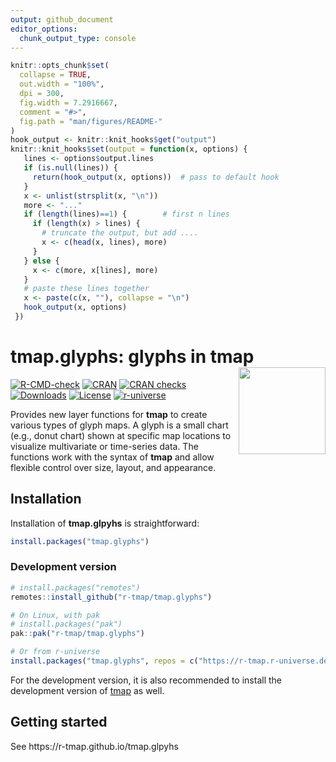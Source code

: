 ```yaml
---
output: github_document
editor_options: 
  chunk_output_type: console
---
```



```r
knitr::opts_chunk$set(
  collapse = TRUE,
  out.width = "100%",
  dpi = 300,
  fig.width = 7.2916667,
  comment = "#>",
  fig.path = "man/figures/README-"
)
hook_output <- knitr::knit_hooks$get("output")
knitr::knit_hooks$set(output = function(x, options) {
   lines <- options$output.lines
   if (is.null(lines)) {
     return(hook_output(x, options))  # pass to default hook
   }
   x <- unlist(strsplit(x, "\n"))
   more <- "..."
   if (length(lines)==1) {        # first n lines
     if (length(x) > lines) {
       # truncate the output, but add ....
       x <- c(head(x, lines), more)
     }
   } else {
     x <- c(more, x[lines], more)
   }
   # paste these lines together
   x <- paste(c(x, ""), collapse = "\n")
   hook_output(x, options)
 })
```

# tmap.glyphs: glyphs in tmap <img src="man/figures/logo.png" align="right" height="139" alt="" />

<!-- badges: start -->
[![R-CMD-check](https://github.com/r-tmap/tmap.glyphs/actions/workflows/R-CMD-check.yaml/badge.svg)](https://github.com/r-tmap/tmap/actions/workflows/R-CMD-check.yaml)
[![CRAN](https://www.r-pkg.org/badges/version/tmap.glyphs)](https://cran.r-project.org/package=tmap.glyphs) 
[![CRAN checks](https://cranchecks.info/badges/worst/tmap.glyphs)](https://cran.r-project.org/web/checks/check_results_tmap.glyphs.html)
[![Downloads](https://cranlogs.r-pkg.org/badges/tmap.glyphs?color=brightgreen)](https://www.r-pkg.org:443/pkg/tmap.glyphs)
[![License](https://img.shields.io/badge/License-GPL%20v3-brightgreen.svg?style=flat)](https://www.gnu.org/licenses/gpl-3.0.html)
[![r-universe](https://r-tmap.r-universe.dev/badges/tmap.glyphs)](https://r-tmap.r-universe.dev/tmap.glyphs)
<!-- badges: end -->

Provides new layer functions for **tmap** to create various types of glyph maps. A glyph is a small chart (e.g., donut chart) shown at specific map locations to visualize multivariate or time-series data. The functions work with the syntax of **tmap** and allow flexible control over size, layout, and appearance.

## Installation

Installation of **tmap.glpyhs** is straightforward:

```r
install.packages("tmap.glyphs")
```

### Development version


```r
# install.packages("remotes")
remotes::install_github("r-tmap/tmap.glyphs")

# On Linux, with pak
# install.packages("pak")
pak::pak("r-tmap/tmap.glyphs")

# Or from r-universe
install.packages("tmap.glyphs", repos = c("https://r-tmap.r-universe.dev", "https://cloud.r-project.org"))
```

For the development version, it is also recommended to install the development version of [tmap](https://r-tmap.github.io/tmap/) as well.

## Getting started

See https://r-tmap.github.io/tmap.glpyhs
